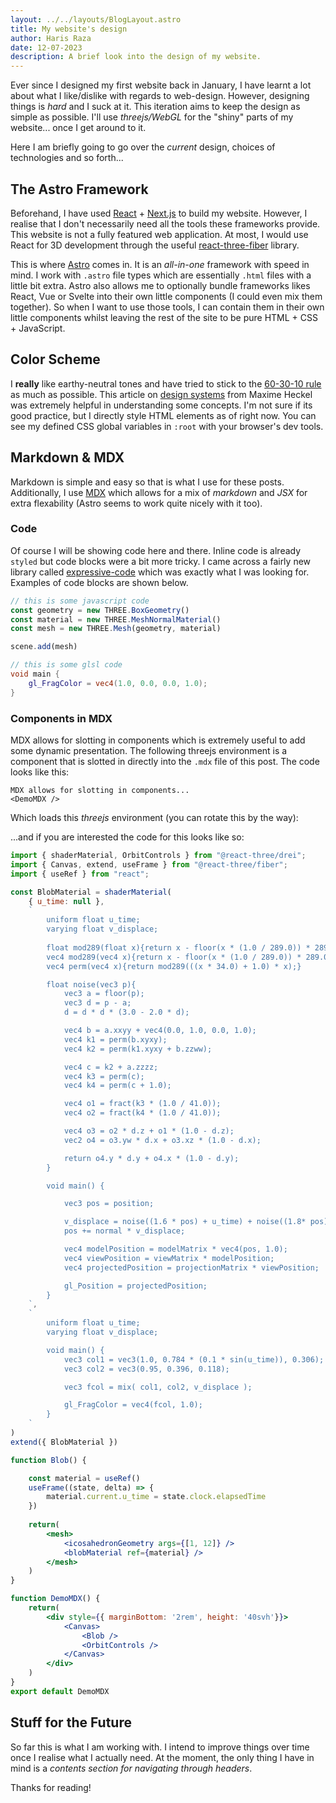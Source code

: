 ```yaml
---
layout: ../../layouts/BlogLayout.astro
title: My website's design
author: Haris Raza
date: 12-07-2023
description: A brief look into the design of my website.
---
```


Ever since I designed my first website back in January, I have learnt a lot about what I like/dislike with regards to web-design. However, designing things is *hard* and I suck at it. This iteration aims to keep the design as simple as possible. I'll use *threejs/WebGL* for the "shiny" parts of my website... once I get around to it. 

Here I am briefly going to go over the *current* design, choices of technologies and so forth...

## The Astro Framework

Beforehand, I have used [React](https://react.dev) + [Next.js](https://nextjs.org) to build my website. However, I realise that I don't necessarily need all the tools these frameworks provide. This website is not a fully featured web application. At most, I would use React for 3D development through the useful [react-three-fiber](https://github.com/pmndrs/react-three-fiber) library.

This is where [Astro](https://astro.build) comes in. It is an *all-in-one* framework with speed in mind. I work with `.astro` file types which are essentially `.html` files with a little bit extra. Astro also allows me to optionally bundle frameworks likes React, Vue or Svelte into their own little components (I could even mix them together). So when I want to use those tools, I can contain them in their own little components whilst leaving the rest of the site to be pure HTML + CSS + JavaScript.

## Color Scheme

I **really** like earthy-neutral tones and have tried to stick to the [60-30-10 rule](https://uxplanet.org/the-60-30-10-rule-a-foolproof-way-to-choose-colors-for-your-ui-design-d15625e56d25) as much as possible. This article on [design systems](https://blog.maximeheckel.com/posts/building-a-design-system-from-scratch/) from Maxime Heckel was extremely helpful in understanding some concepts. I'm not sure if its good practice, but I directly style HTML elements as of right now. You can see my defined CSS global variables in `:root` with your browser's dev tools.

## Markdown & MDX

Markdown is simple and easy so that is what I use for these posts. Additionally, I use [MDX](https://mdxjs.com/) which allows for a mix of *markdown* and *JSX* for extra flexability (Astro seems to work quite nicely with it too). 

### Code 

Of course I will be showing code here and there. Inline code is already `styled` but code blocks were a bit more tricky. I came across a fairly new library called [expressive-code](https://github.com/expressive-code/expressive-code) which was exactly what I was looking for. Examples of code blocks are shown below.

```js
// this is some javascript code
const geometry = new THREE.BoxGeometry()
const material = new THREE.MeshNormalMaterial()
const mesh = new THREE.Mesh(geometry, material)

scene.add(mesh)
```

```glsl
// this is some glsl code
void main {
    gl_FragColor = vec4(1.0, 0.0, 0.0, 1.0);
}
```

### Components in MDX

MDX allows for slotting in components which is extremely useful to add some dynamic presentation. The following threejs environment is a component that is slotted in directly into the `.mdx` file of this post. The code looks like this:

```mdx title="my-website-design.mdx"
MDX allows for slotting in components...
<DemoMDX />
```

Which loads this *threejs* environment (you can rotate this by the way):

<DemoMDX client:load />

...and if you are interested the code for this looks like so:

```jsx title="DemoMDX.jsx"
import { shaderMaterial, OrbitControls } from "@react-three/drei";
import { Canvas, extend, useFrame } from "@react-three/fiber";
import { useRef } from "react";

const BlobMaterial = shaderMaterial(
    { u_time: null },
    `
        uniform float u_time;
        varying float v_displace;
        
        float mod289(float x){return x - floor(x * (1.0 / 289.0)) * 289.0;}
        vec4 mod289(vec4 x){return x - floor(x * (1.0 / 289.0)) * 289.0;}
        vec4 perm(vec4 x){return mod289(((x * 34.0) + 1.0) * x);}

        float noise(vec3 p){
            vec3 a = floor(p);
            vec3 d = p - a;
            d = d * d * (3.0 - 2.0 * d);

            vec4 b = a.xxyy + vec4(0.0, 1.0, 0.0, 1.0);
            vec4 k1 = perm(b.xyxy);
            vec4 k2 = perm(k1.xyxy + b.zzww);

            vec4 c = k2 + a.zzzz;
            vec4 k3 = perm(c);
            vec4 k4 = perm(c + 1.0);

            vec4 o1 = fract(k3 * (1.0 / 41.0));
            vec4 o2 = fract(k4 * (1.0 / 41.0));

            vec4 o3 = o2 * d.z + o1 * (1.0 - d.z);
            vec2 o4 = o3.yw * d.x + o3.xz * (1.0 - d.x);

            return o4.y * d.y + o4.x * (1.0 - d.y);
        }

        void main() {

            vec3 pos = position;

            v_displace = noise((1.6 * pos) + u_time) + noise((1.8* pos) - 1.33 * u_time);
            pos += normal * v_displace;

            vec4 modelPosition = modelMatrix * vec4(pos, 1.0);
            vec4 viewPosition = viewMatrix * modelPosition;
            vec4 projectedPosition = projectionMatrix * viewPosition;

            gl_Position = projectedPosition;
        }
    `,
    `
        uniform float u_time;
        varying float v_displace;

        void main() {
            vec3 col1 = vec3(1.0, 0.784 * (0.1 * sin(u_time)), 0.306);
            vec3 col2 = vec3(0.95, 0.396, 0.118);

            vec3 fcol = mix( col1, col2, v_displace );

            gl_FragColor = vec4(fcol, 1.0);
        }
    `
)
extend({ BlobMaterial })

function Blob() {

    const material = useRef()
    useFrame((state, delta) => {
        material.current.u_time = state.clock.elapsedTime
    })
    
    return(
        <mesh>
            <icosahedronGeometry args={[1, 12]} />
            <blobMaterial ref={material} />
        </mesh>
    )
}

function DemoMDX() {
    return(
        <div style={{ marginBottom: '2rem', height: '40svh'}}>
            <Canvas>
                <Blob />
                <OrbitControls />
            </Canvas>
        </div>
    )
}
export default DemoMDX
```

## Stuff for the Future

So far this is what I am working with. I intend to improve things over time once I realise what I actually need. 
At the moment, the only thing I have in mind is a *contents section for navigating through headers*. 

Thanks for reading!